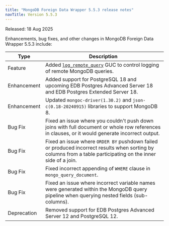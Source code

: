```yaml
---
title: "MongoDB Foreign Data Wrapper 5.5.3 release notes"
navTitle: Version 5.5.3
---
```


Released: 18 Aug 2025

Enhancements, bug fixes, and other changes in MongoDB Foreign Data Wrapper 5.5.3 
include:

| Type        | Description                                                                                                                                                   |
|-------------|---------------------------------------------------------------------------------------------------------------------------------------------------------------|
| Feature     | Added [`log_remote_query`](/mongo_data_adapter/latest/example_remote_query_logging/) GUC to control logging of remote MongoDB queries.                        |
| Enhancement | Added support for PostgreSQL 18 and upcoming EDB Postgres Advanced Server 18 and EDB Postgres Extended Server 18.                                             |
| Enhancement | Updated `mongoc-driver(1.30.2)` and `json-c(0.18-20240915)` libraries to support MongoDB 8.                                                                   |
| Bug Fix     | Fixed an issue where you couldn't push down joins with full document or whole row references in clauses, or it would generate incorrect output.               |
| Bug Fix     | Fixed an issue where `ORDER BY` pushdown failed or produced incorrect results when sorting by columns from a table participating on the inner side of a join. |
| Bug Fix     | Fixed incorrect appending of `WHERE` clause in `mongo_query_document`.                                                                                        |
| Bug Fix     | Fixed an issue where incorrect variable names were generated within the MongoDB query pipeline when querying nested fields (sub-columns).                     |
| Deprecation | Removed support for EDB Postgres Advanced Server 12 and PostgreSQL 12.                                                                                        |
